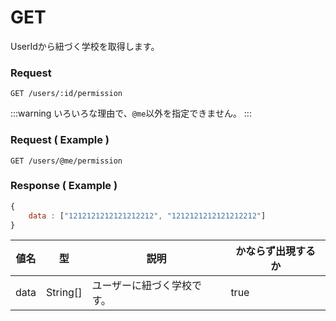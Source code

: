 # GET

UserIdから紐づく学校を取得します。

### Request

```http
GET /users/:id/permission
```

:::warning
いろいろな理由で、`@me`以外を指定できません。
:::

### Request ( Example )

```http
GET /users/@me/permission
```

### Response ( Example )

```js
{
    data : ["1212121212121212212", "1212121212121212212"]
}
```

|  値名  |  型  | 説明  | かならず出現するか  |
| ---- | ---- | ---- | ---- |
|  data  |  String[]  | ユーザーに紐づく学校です。  | true |




